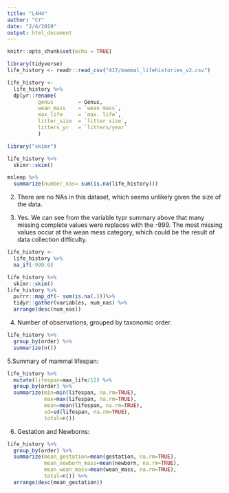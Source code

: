 ```yaml
---
title: "L4H4"
author: "CY"
date: "2/4/2019"
output: html_document
---
```


```r
knitr::opts_chunk$set(echo = TRUE)
```

```r
library(tidyverse)
life_history <- readr::read_csv("417/mammal_lifehistories_v2.csv")
```

```r
life_history <- 
  life_history %>% 
  dplyr::rename(
          genus        = Genus,
          wean_mass    = `wean mass`,
          max_life     = `max. life`,
          litter_size  = `litter size`,
          litters_yr   = `litters/year`
          )
```

```r
library("skimr")
```

```r
life_history %>% 
  skimr::skim()
```

```r
msleep %>% 
  summarize(number_nas= sum(is.na(life_history)))
```
2. There are no NAs in this dataset, which seems unlikely given the size of the data.


3. Yes. We can see from the variable typr summary above that many missing complete values were replaces with the -999. The most missing values occur at the wean mess category, which could be the result of data collection difficulty.

```r
life_history <- 
  life_history %>% 
  na_if(-999.0)
```
```r
life_history %>% 
  skimr::skim()
life_history %>%
  purrr::map_df(~ sum(is.na(.)))%>% 
  tidyr::gather(variables, num_nas) %>% 
  arrange(desc(num_nas))
```

4. Number of observations, grouped by taxonomic order.
```r
life_history %>%
  group_by(order) %>% 
  summarize(n())
```

5.Summary of mammal lifespan:
```r
life_history %>%
  mutate(lifespan=max_life/12) %>% 
  group_by(order) %>%
  summarize(min=min(lifespan, na.rm=TRUE),
            max=max(lifespan, na.rm=TRUE),
            mean=mean(lifespan, na.rm=TRUE),
            sd=sd(lifespan, na.rm=TRUE),
            total=n())
```

6. Gestation and Newborns:
```r
life_history %>% 
  group_by(order) %>% 
  summarize(mean_gestation=mean(gestation, na.rm=TRUE),
            mean_newborn_mass=mean(newborn, na.rm=TRUE),
            mean_wean_mass=mean(wean_mass, na.rm=TRUE),
            total=n()) %>% 
  arrange(desc(mean_gestation))
```

